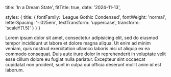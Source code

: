   title: 'In a Dream State',
  fitTitle: true,
  date: '2024-11-13',

  styles: {
    title: {
      fontFamily: 'League Gothic Condensed',
      fontWeight: 'normal',
      letterSpacing: '-.025em',
      textTransform: 'uppercase',
      transform: 'scaleY(1.5)'
    }
  }
}

Lorem ipsum dolor sit amet, consectetur adipisicing elit, sed do eiusmod tempor incididunt ut labore et dolore magna aliqua. Ut enim ad minim veniam, quis nostrud exercitation ullamco laboris nisi ut aliquip ex ea commodo consequat. Duis aute irure dolor in reprehenderit in voluptate velit esse cillum dolore eu fugiat nulla pariatur. Excepteur sint occaecat cupidatat non proident, sunt in culpa qui officia deserunt mollit anim id est laborum.
